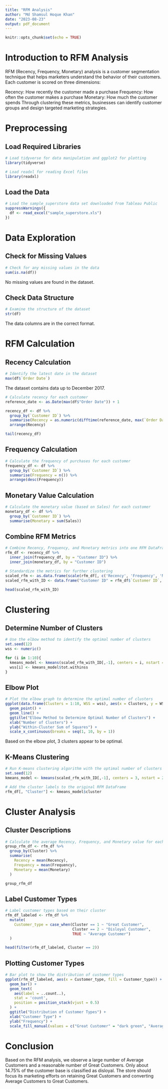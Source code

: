 ---
title: "RFM Analysis"
author: "Md Shamsul Hoque Khan"
date: "2023-08-23"
output: pdf_document
---

```{r setup, include=FALSE}
knitr::opts_chunk$set(echo = TRUE)
```

# Introduction to RFM Analysis

RFM (Recency, Frequency, Monetary) analysis is a customer segmentation technique that helps marketers understand the behavior of their customers. Each customer is scored on three dimensions:

Recency: How recently the customer made a purchase
Frequency: How often the customer makes a purchase
Monetary: How much the customer spends
Through clustering these metrics, businesses can identify customer groups and design targeted marketing strategies.

# Preprocessing
## Load Required Libraries

```{r}
# Load tidyverse for data manipulation and ggplot2 for plotting
library(tidyverse)

# Load readxl for reading Excel files
library(readxl)

```

## Load the Data

```{r}
# Load the sample_superstore data set downloaded from Tableau Public
suppressWarnings({
  df <- read_excel("sample_superstore.xls")
})


```

# Data Exploration

## Check for Missing Values

```{r}
# Check for any missing values in the data
sum(is.na(df))

```

No missing values are found in the dataset.


## Check Data Structure

```{r}
# Examine the structure of the dataset
str(df)

```

The data columns are in the correct format.

# RFM Calculation

## Recency Calculation

```{r}
# Identify the latest date in the dataset
max(df$`Order Date`)

```


The dataset contains data up to December 2017.

```{r}
# Calculate recency for each customer
reference_date <- as.Date(max(df$"Order Date")) + 1

recency_df <- df %>%
  group_by(`Customer ID`) %>%
  summarise(Recency = as.numeric(difftime(reference_date, max(`Order Date`), units="days"))) %>%
  arrange(Recency)

tail(recency_df)

```


## Frequency Calculation

```{r}
# Calculate the frequency of purchases for each customer
frequency_df <- df %>%
  group_by(`Customer ID`) %>%
  summarise(Frequency = n()) %>%
  arrange(desc(Frequency))

```

## Monetary Value Calculation

```{r}
# Calculate the monetary value (based on Sales) for each customer
monetary_df <- df %>%
  group_by(`Customer ID`) %>%
  summarise(Monetary = sum(Sales))

```

## Combine RFM Metrics

```{r}
# Combine Recency, Frequency, and Monetary metrics into one RFM DataFrame
rfm_df <- recency_df %>%
  inner_join(frequency_df, by = "Customer ID") %>%
  inner_join(monetary_df, by = "Customer ID")

# Standardize the metrics for further clustering
scaled_rfm <- as.data.frame(scale(rfm_df[, c('Recency', 'Frequency', 'Monetary')]))
scaled_rfm_with_ID <- data.frame("Customer ID" = rfm_df$`Customer ID`, scaled_rfm)

head(scaled_rfm_with_ID)

```


# Clustering

## Determine Number of Clusters

```{r}
# Use the elbow method to identify the optimal number of clusters
set.seed(12)
wss <- numeric()

for (i in 1:10){
  kmeans_model <- kmeans(scaled_rfm_with_ID[,-1], centers = i, nstart = 20)
  wss[i] <- kmeans_model$tot.withinss
}

```


## Elbow Plot

```{r}
# Plot the elbow graph to determine the optimal number of clusters
ggplot(data.frame(Clusters = 1:10, WSS = wss), aes(x = Clusters, y = WSS)) +
  geom_point() +
  geom_line() +
  ggtitle("Elbow Method to Determine Optimal Number of Clusters") +
  xlab("Number of Clusters") +
  ylab("Within-Cluster Sum of Squares") +
  scale_x_continuous(breaks = seq(1, 10, by = 1))

```

Based on the elbow plot, 3 clusters appear to be optimal.


## K-Means Clustering

```{r}
# Run K-means clustering algorithm with the optimal number of clusters (3)
set.seed(12)
kmeans_model <- kmeans(scaled_rfm_with_ID[,-1], centers = 3, nstart = 20)

# Add the cluster labels to the original RFM DataFrame
rfm_df[, "Cluster"] <- kmeans_model$cluster

```


# Cluster Analysis

## Cluster Descriptions

```{r}
# Calculate the average Recency, Frequency, and Monetary value for each cluster
group_rfm_df <- rfm_df %>% 
  group_by(Cluster) %>% 
  summarise(
    Recency = mean(Recency),
    Frequency = mean(Frequency),
    Monetary = mean(Monetary)
  )

group_rfm_df

```


## Label Customer Types

```{r}
# Label customer types based on their cluster
rfm_df_labeled <- rfm_df %>% 
  mutate(
    Customer_type = case_when(Cluster == 1 ~ "Great Customer",
                              Cluster == 2 ~ "Disloyal Customer",
                              TRUE ~ "Average Customer")
  )

head(filter(rfm_df_labeled, Cluster == 2))

```

## Plotting Customer Types

```{r}
# Bar plot to show the distribution of customer types
ggplot(rfm_df_labeled, aes(x = Customer_type, fill = Customer_type)) +
  geom_bar() +
  geom_text(
    aes(label = ..count..),
    stat = 'count',
    position = position_stack(vjust = 0.5)
  ) +
  ggtitle("Distribution of Customer Types") +
  xlab("Customer Type") +
  ylab("Frequency") +
  scale_fill_manual(values = c("Great Customer" = "dark green", "Average Customer" = "blue", "Disloyal Customer" = "red"))

```

# Conclusion

Based on the RFM analysis, we observe a large number of Average Customers and a reasonable number of Great Customers. Only about 14.75% of the customer base is classified as disloyal. The store should focus its marketing efforts on retaining Great Customers and converting Average Customers to Great Customers.










